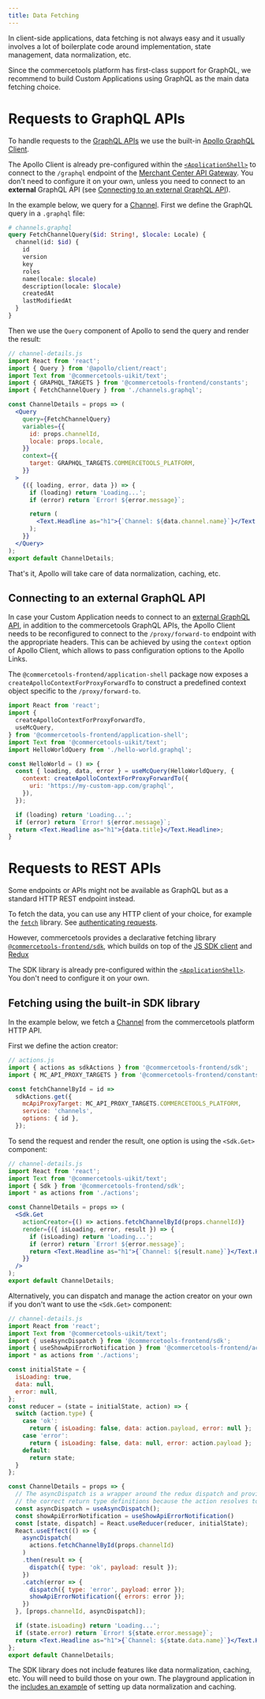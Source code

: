 ```yaml
---
title: Data Fetching
---
```


In client-side applications, data fetching is not always easy and it usually involves a lot of boilerplate code around implementation, state management, data normalization, etc.

Since the commercetools platform has first-class support for GraphQL, we recommend to build Custom Applications using GraphQL as the main data fetching choice.

# Requests to GraphQL APIs

To handle requests to the [GraphQL APIs](/main-concepts/graphql) we use the built-in [Apollo GraphQL Client](https://www.apollographql.com/docs/react/).

<Info>

The Apollo Client is already pre-configured within the [`<ApplicationShell>`](/components/application-shell) to connect to the `/graphql` endpoint of the [Merchant Center API Gateway](/main-concepts/api-gateway). You don't need to configure it on your own, unless you need to connect to an **external** GraphQL API (see [Connecting to an external GraphQL API](#connecting-to-an-external-graphql-api)).

</Info>

In the example below, we query for a [Channel](https://docs.commercetools.com/api/projects/channels).
First we define the GraphQL query in a `.graphql` file:

```graphql
# channels.graphql
query FetchChannelQuery($id: String!, $locale: Locale) {
  channel(id: $id) {
    id
    version
    key
    roles
    name(locale: $locale)
    description(locale: $locale)
    createdAt
    lastModifiedAt
  }
}
```

Then we use the `Query` component of Apollo to send the query and render the result:

```jsx
// channel-details.js
import React from 'react';
import { Query } from '@apollo/client/react';
import Text from '@commercetools-uikit/text';
import { GRAPHQL_TARGETS } from '@commercetools-frontend/constants';
import { FetchChannelQuery } from './channels.graphql';

const ChannelDetails = props => (
  <Query
    query={FetchChannelQuery}
    variables={{
      id: props.channelId,
      locale: props.locale,
    }}
    context={{
      target: GRAPHQL_TARGETS.COMMERCETOOLS_PLATFORM,
    }}
  >
    {({ loading, error, data }) => {
      if (loading) return 'Loading...';
      if (error) return `Error! ${error.message}`;

      return (
        <Text.Headline as="h1">{`Channel: ${data.channel.name}`}</Text.Headline>
      );
    }}
  </Query>
);
export default ChannelDetails;
```

That's it, Apollo will take care of data normalization, caching, etc.

## Connecting to an external GraphQL API

In case your Custom Application needs to connect to an [external GraphQL API](/main-concepts/proxy-to-external-api), in addition to the commercetools GraphQL APIs, the Apollo Client needs to be reconfigured to connect to the `/proxy/forward-to` endpoint with the appropriate headers.
This can be achieved by using the `context` option of Apollo Client, which allows to pass configuration options to the Apollo Links.

The `@commercetools-frontend/application-shell` package now exposes a `createApolloContextForProxyForwardTo` to construct a predefined context object specific to the `/proxy/forward-to`.

```jsx
import React from 'react';
import {
  createApolloContextForProxyForwardTo,
  useMcQuery,
} from '@commercetools-frontend/application-shell';
import Text from '@commercetools-uikit/text';
import HelloWorldQuery from './hello-world.graphql';

const HelloWorld = () => {
  const { loading, data, error } = useMcQuery(HelloWorldQuery, {
    context: createApolloContextForProxyForwardTo({
      uri: 'https://my-custom-app.com/graphql',
    }),
  });

  if (loading) return 'Loading...';
  if (error) return `Error! ${error.message}`;
  return <Text.Headline as="h1">{data.title}</Text.Headline>;
}
```

# Requests to REST APIs

Some endpoints or APIs might not be available as GraphQL but as a standard HTTP REST endpoint instead.

To fetch the data, you can use any HTTP client of your choice, for example the [`fetch`](https://github.github.io/fetch/) library. See [authenticating requests](/main-concepts/authentication).

However, commercetools provides a declarative fetching library [`@commercetools-frontend/sdk`](https://www.npmjs.com/package/@commercetools-frontend/sdk), which builds on top of the [JS SDK client](https://commercetools.github.io/nodejs/sdk/api/sdkClient.html) and [Redux](https://redux.js.org/)

<Info>

The SDK library is already pre-configured within the [`<ApplicationShell>`](/components/application-shell). You don't need to configure it on your own.

</Info>

## Fetching using the built-in SDK library

In the example below, we fetch a [Channel](https://docs.commercetools.com/api/projects/channels) from the commercetools platform HTTP API.

First we define the action creator:

```js
// actions.js
import { actions as sdkActions } from '@commercetools-frontend/sdk';
import { MC_API_PROXY_TARGETS } from '@commercetools-frontend/constants';

const fetchChannelById = id =>
  sdkActions.get({
    mcApiProxyTarget: MC_API_PROXY_TARGETS.COMMERCETOOLS_PLATFORM,
    service: 'channels',
    options: { id },
  });
```

To send the request and render the result, one option is using the `<Sdk.Get>` component:

```jsx
// channel-details.js
import React from 'react';
import Text from '@commercetools-uikit/text';
import { Sdk } from '@commercetools-frontend/sdk';
import * as actions from './actions';

const ChannelDetails = props => (
  <Sdk.Get
    actionCreator={() => actions.fetchChannelById(props.channelId)}
    render={({ isLoading, error, result }) => {
      if (isLoading) return 'Loading...';
      if (error) return `Error! ${error.message}`;
      return <Text.Headline as="h1">{`Channel: ${result.name}`}</Text.Headline>;
    }}
  />
);
export default ChannelDetails;
```

Alternatively, you can dispatch and manage the action creator on your own if you don't want to use the `<Sdk.Get>` component:

```jsx
// channel-details.js
import React from 'react';
import Text from '@commercetools-uikit/text';
import { useAsyncDispatch } from '@commercetools-frontend/sdk';
import { useShowApiErrorNotification } from '@commercetools-frontend/actions-global';
import * as actions from './actions';

const initialState = {
  isLoading: true,
  data: null,
  error: null,
};
const reducer = (state = initialState, action) => {
  switch (action.type) {
    case 'ok':
      return { isLoading: false, data: action.payload, error: null };
    case 'error':
      return { isLoading: false, data: null, error: action.payload };
    default:
      return state;
  }
};

const ChannelDetails = props => {
  // The asyncDispatch is a wrapper around the redux dispatch and provides
  // the correct return type definitions because the action resolves to a Promise.
  const asyncDispatch = useAsyncDispatch();
  const showApiErrorNotification = useShowApiErrorNotification()
  const [state, dispatch] = React.useReducer(reducer, initialState);
  React.useEffect(() => {
    asyncDispatch(
      actions.fetchChannelById(props.channelId)
    )
    .then(result => {
      dispatch({ type: 'ok', payload: result });
    })
    .catch(error => {
      dispatch({ type: 'error', payload: error });
      showApiErrorNotification({ errors: error });
    })
  }, [props.channelId, asyncDispatch]);

  if (state.isLoading) return 'Loading...';
  if (state.error) return `Error! ${state.error.message}`;
  return <Text.Headline as="h1">{`Channel: ${state.data.name}`}</Text.Headline>;
};
export default ChannelDetails;
```

<Warning>

The SDK library does not include features like data normalization, caching, etc. You will need to build those on your own. The playground application in the [includes an example](https://github.com/commercetools/merchant-center-application-kit/blob/master/playground/src/reducers/cache.js) of setting up data normalization and caching.

</Warning>
